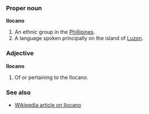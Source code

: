 ===Proper noun===
'''Ilocano'''

# An ethnic group in the [[Phillipines]].
# A language spoken principally on the island of [[Luzon]].

===Adjective===
'''Ilocano'''

# Of or pertaining to the Ilocano.


===See also===
*[[w:Ilocano|Wikipedia article on Ilocano]]